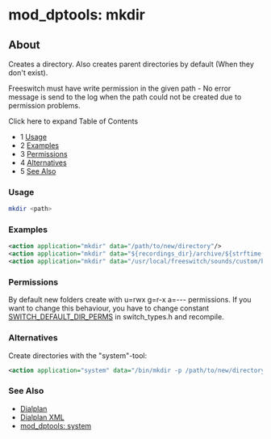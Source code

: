 
# mod_dptools: mkdir 

 

## About

Creates a directory. Also creates parent directories by default (When they don't exist).

Freeswitch must have write permission in the given path - No error message is send to the log when the path could not be created due to permission problems.

Click here to expand Table of Contents

* 1 [Usage](#usage)
* 2 [Examples](#examples)
* 3 [Permissions](#permissions)
* 4 [Alternatives](#alternatives)
* 5 [See Also](#see-also)

### Usage

```bash
mkdir <path>
```

### Examples

```xml
<action application="mkdir" data="/path/to/new/directory"/>
<action application="mkdir" data="${recordings_dir}/archive/${strftime(%Y)}/${strftime(%b)}/${strftime(%d)}/"/>
<action application="mkdir" data="/usr/local/freeswitch/sounds/custom/blabla"/>
```

### Permissions

By default new folders create with u=rwx g=r-x a=--- permissions. If you want to change this behaviour, you have to change constant [SWITCH\_DEFAULT\_DIR\_PERMS](https://freeswitch.org/stash/projects/FS/repos/freeswitch/browse/src/include/switch%5Ftypes.h#117) in switch\_types.h and recompile.

### Alternatives

Create directories with the "system"-tool:

```xml
<action application="system" data="/bin/mkdir -p /path/to/new/directory"/>
```

### See Also

* [Dialplan](../../Dialplan/index.mdx#about)
* [Dialplan XML](../../Dialplan/XML-Dialplan/index.mdx#about)
* [mod\_dptools: system](./6586650.mdx#about)



